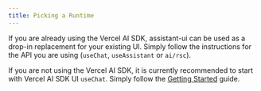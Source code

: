 ```yaml
---
title: Picking a Runtime
---
```


If you are already using the Vercel AI SDK, assistant-ui can be used as a drop-in replacement for your existing UI. Simply follow the instructions for the API you are using (`useChat`, `useAssistant` or `ai/rsc`).

If you are not using the Vercel AI SDK, it is currently recommended to start with Vercel AI SDK UI `useChat`. Simply follow the [Getting Started](/docs/runtimes/vercel-ai-sdk-ui/use-chat) guide.
